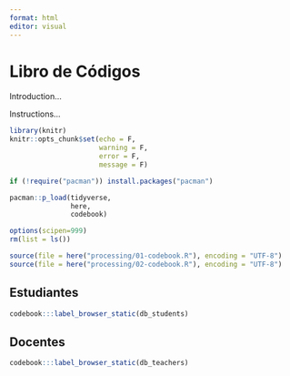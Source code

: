 ```yaml
---
format: html
editor: visual
---
```


# Libro de Códigos {#codebook}

Introduction...

Instructions...

```r
library(knitr)
knitr::opts_chunk$set(echo = F,
                      warning = F,
                      error = F, 
                      message = F) 
```

```r
if (!require("pacman")) install.packages("pacman")

pacman::p_load(tidyverse,
               here, 
               codebook)

options(scipen=999)
rm(list = ls())
```

```r

source(file = here("processing/01-codebook.R"), encoding = "UTF-8")
source(file = here("processing/02-codebook.R"), encoding = "UTF-8")
```

## Estudiantes

```r
codebook:::label_browser_static(db_students)
```

## Docentes

```r
codebook:::label_browser_static(db_teachers)
```
